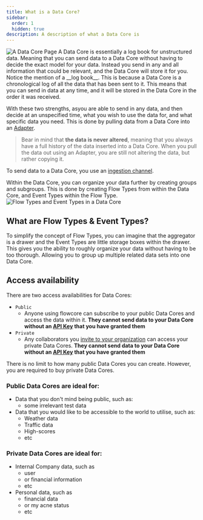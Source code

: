 ```yaml
---
title: What is a Data Core?
sidebar:
  order: 1
  hidden: true
description: A description of what a Data Core is
---
```



<Image src={DataCorePage} alt="A Data Core Page" />
A Data Core is essentially a log book for unstructured data. Meaning that you can send data to a Data Core without having to decide the exact model for your data. Instead you send in any and all information that could be relevant, and the Data Core will store it for you.
Notice the mention of a __log book__. This is because a Data Core is a chronological log of all the data that has been sent to it. This means that you can send in data at any time, and it will be stored in the Data Core in the order it was received.

With these two strengths, asyou are able to send in any data, and then decide at an unspecified time, what you wish to use the data for, and what specific data you need. This is done by pulling data from a Data Core into an [Adapter](todo).
> Bear in mind that __the data is never altered__, meaning that you always have a full history of the data inserted into a Data Core. When you pull the data out using an Adapter, you are still not altering the data, but rather copying it.

To send data to a Data Core, you use an [ingestion channel](todo).

Within the Data Core, you can organize your data further by creating groups and subgroups. This is done by creating Flow Types from within the Data Core, and Event Types within the Flow Type.
<Image src={FlowTypesAndEventTypes} alt="Flow Types and Event Types in a Data Core" />

## What are Flow Types & Event Types?
To simplify the concept of Flow Types, you can imagine that the aggregator is a drawer and the Event Types are little storage boxes within the drawer. This gives you the ability to roughly organize your data without having to be too thorough. Allowing you to group up multiple related data sets into one Data Core.


## Access availability
There are two access availabilities for Data Cores:
- `Public`
  - Anyone using flowcore can subscribe to your public Data Cores and access the data within it. __They cannot send data to your Data Core without an [API Key](todo) that you have granted them__
- `Private`
  - Any collaborators you [invite to your organization](/guides/2-organization/3invite-user-to-organization) can access your private Data Cores. __They cannot send data to your Data Core without an [API Key](todo) that you have granted them__

There is no limit to how many public Data Cores you can create. However, you are required to buy private Data Cores.

### Public Data Cores are ideal for:
- Data that you don't mind being public, such as:
  - some irrelevant test data
- Data that you would like to be accessible to the world to utilise, such as:
  - Weather data
  - Traffic data
  - High-scores
  - etc

### Private Data Cores are ideal for:
- Internal Company data, such as
  - user
  - or financial information
  - etc
- Personal data, such as
  - financial data
  - or my acne status
  - etc